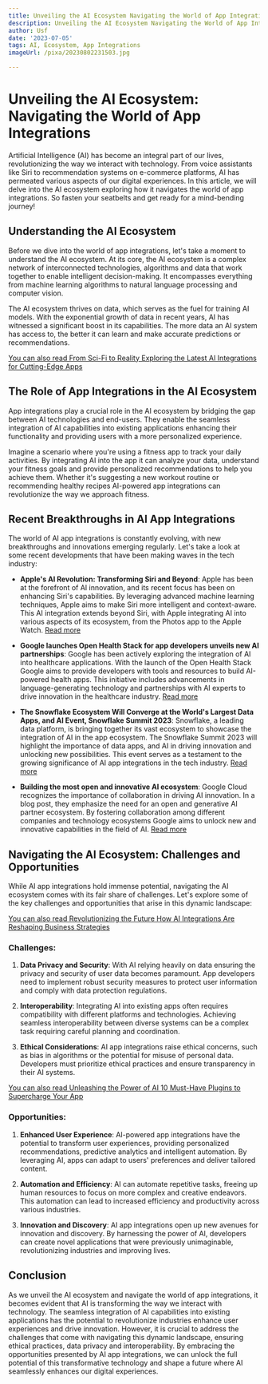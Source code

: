 ```yaml
---
title: Unveiling the AI Ecosystem Navigating the World of App Integrations
description: Unveiling the AI Ecosystem Navigating the World of App Integrations
author: Usf
date: '2023-07-05'
tags: AI, Ecosystem, App Integrations
imageUrl: /pixa/20230802231503.jpg

---
```

# Unveiling the AI Ecosystem: Navigating the World of App Integrations

Artificial Intelligence (AI) has  become an integral part of our lives,  revolutionizing the way we interact with technology. From  voice assistants like Siri to recommendation systems  on e-commerce platforms, AI has permeated  various aspects of  our  digital experiences. In this article, we will delve into  the AI ecosystem exploring how it navigates the world  of app integrations. So fasten your seatbelts and get  ready for a mind-bending journey!

## Understanding the  AI Ecosystem

Before we dive into the world  of app integrations, let's take a moment to understand the AI ecosystem. At its core, the AI ecosystem is a complex network of interconnected technologies, algorithms and data that work together to enable intelligent decision-making.  It encompasses everything from machine learning  algorithms to natural language processing and computer vision.

The AI ecosystem thrives on data, which serves as the fuel  for training AI models. With the exponential growth of data in recent years, AI has witnessed a significant boost in its  capabilities. The  more data an AI system has access to, the better it can learn and make accurate predictions  or recommendations.

[You can also read From Sci-Fi to Reality Exploring the Latest AI Integrations for Cutting-Edge Apps](From%20Sci-Fi%20to%20Reality%20Exploring%20the%20Latest%20AI%20Integrations%20for%20Cutting-Edge%20Apps)


## The Role of App Integrations in the AI Ecosystem

App integrations play  a crucial role  in the AI  ecosystem by bridging the gap between AI technologies and end-users. They enable the seamless integration of AI capabilities into existing applications enhancing  their functionality and providing users with a more  personalized  experience.

Imagine a scenario where you're using a fitness app to track your  daily  activities. By integrating AI into  the app it can analyze your data,  understand your fitness goals and provide personalized recommendations  to help you  achieve them. Whether it's suggesting a new workout routine or recommending healthy recipes AI-powered app integrations can revolutionize the way we approach fitness.

## Recent Breakthroughs in AI App Integrations

The world of AI app integrations  is constantly evolving, with new breakthroughs and innovations emerging regularly. Let's take a look at  some  recent developments that have been  making waves in  the tech industry:

- **Apple's AI Revolution: Transforming  Siri and Beyond**: Apple has been at the forefront of AI innovation, and its recent focus has been on enhancing Siri's capabilities. By leveraging advanced machine learning techniques,  Apple aims  to make Siri more  intelligent and context-aware. This AI  integration extends beyond Siri,  with  Apple integrating AI into various  aspects of  its ecosystem, from the Photos app to the Apple Watch. [Read more](https://medium.com/macoclock/apples-ai-revolution-transforming-siri-and-beyond-bcbc2e571a8d)

- **Google launches Open Health Stack for app developers  unveils new AI partnerships**: Google  has been actively exploring the integration of AI into healthcare applications. With the launch of the Open Health Stack Google aims to  provide  developers with tools and resources to build AI-powered  health apps. This initiative includes advancements in language-generating technology and partnerships with AI experts to drive innovation in the healthcare industry. [Read more](https://www.fiercehealthcare.com/health-tech/google-launches-open-health-stack-app-developers-unveils-new-ai-partnerships)

- **The  Snowflake Ecosystem Will Converge  at the World's Largest Data Apps, and AI Event, Snowflake Summit  2023**: Snowflake, a leading data platform, is bringing together its vast ecosystem to showcase the integration of AI in the app ecosystem. The Snowflake Summit 2023 will highlight the importance of data apps, and AI in driving innovation and unlocking new  possibilities. This event serves as a testament to the growing  significance of AI app integrations in the tech industry. [Read more](https://www.businesswire.com/news/home/20230605005185/en/The-Snowflake-Ecosystem-Will-Converge-at-the-World%E2%80%99s-Largest-Data-Apps-and-AI-Event-Snowflake-Summit-2023)

- **Building the most  open and innovative AI  ecosystem**: Google Cloud recognizes the importance of collaboration in driving AI innovation. In a blog post, they  emphasize the need for an open and generative AI partner ecosystem. By fostering collaboration among different companies and technology  ecosystems Google aims to unlock new and innovative capabilities in the field of AI. [Read more](https://cloud.google.com/blog/products/ai-machine-learning/building-an-open-generative-ai-partner-ecosystem)

##  Navigating the AI  Ecosystem: Challenges and Opportunities

While  AI app integrations hold immense potential, navigating the AI ecosystem comes with its  fair share of challenges. Let's explore some of the key  challenges and opportunities that arise in this dynamic landscape:

[You can also read Revolutionizing the Future How AI Integrations  Are Reshaping Business Strategies](Revolutionizing%20the%20Future%20How%20AI%20Integrations%20Are%20Reshaping%20Business%20Strategies)


### Challenges:

1. **Data Privacy and  Security**: With AI relying heavily on data  ensuring the privacy and security of user data becomes paramount. App developers need to implement robust security measures to protect user information and comply with data protection regulations.

2. **Interoperability**: Integrating AI into existing apps  often requires compatibility  with  different platforms and technologies. Achieving seamless  interoperability between diverse systems can be a  complex task requiring careful planning and coordination.

3. **Ethical Considerations**: AI app integrations raise ethical concerns, such as bias in algorithms or the  potential for misuse of  personal data. Developers must prioritize ethical practices and ensure transparency in their AI systems.

[You can also read Unleashing the  Power of AI 10 Must-Have Plugins to Supercharge  Your App](Unleashing%20the%20Power%20of%20AI%2010%20Must-Have%20Plugins%20to%20Supercharge%20Your%20App)


### Opportunities:

1. **Enhanced User Experience**: AI-powered app integrations have the potential to transform user experiences, providing personalized recommendations, predictive analytics and intelligent automation.  By leveraging AI, apps can adapt to users' preferences and deliver tailored content.

2. **Automation  and Efficiency**: AI can automate repetitive tasks,  freeing up human resources to focus on more  complex and creative endeavors. This automation can lead to increased efficiency and productivity across various industries.

3. **Innovation  and  Discovery**: AI app integrations open up new avenues for innovation  and discovery. By harnessing the power of AI,  developers can  create novel applications  that  were previously unimaginable, revolutionizing industries  and improving lives.

## Conclusion

As we unveil the AI  ecosystem and navigate the world  of app integrations, it becomes evident that AI is transforming the way we interact with technology. The seamless integration of  AI capabilities into existing applications has the  potential to revolutionize industries enhance  user experiences and drive innovation. However, it is crucial to address the challenges that come with navigating this dynamic landscape, ensuring  ethical practices, data privacy and interoperability.  By embracing  the opportunities presented by AI  app integrations, we can unlock the full potential of this transformative  technology and shape  a future where AI seamlessly enhances our digital experiences.